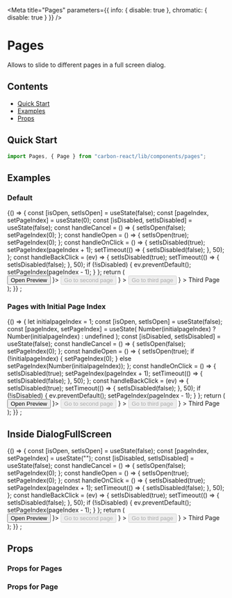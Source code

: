 
<Meta
  title="Pages"
  parameters={{ info: { disable: true }, chromatic: { disable: true } }}
/>

# Pages

Allows to slide to different pages in a full screen dialog.

## Contents

- [Quick Start](#quick-start)
- [Examples](#examples)
- [Props](#props)

## Quick Start

```javascript
import Pages, { Page } from "carbon-react/lib/components/pages";
```

## Examples

### Default

<Preview>
  <Story name="default">
    {() => {
      const [isOpen, setIsOpen] = useState(false);
      const [pageIndex, setPageIndex] = useState(0);
      const [isDisabled, setIsDisabled] = useState(false);
      const handleCancel = () => {
        setIsOpen(false);
        setPageIndex(0);
      };
      const handleOpen = () => {
        setIsOpen(true);
        setPageIndex(0);
      };
      const handleOnClick = () => {
        setIsDisabled(true);
        setPageIndex(pageIndex + 1);
        setTimeout(() => {
          setIsDisabled(false);
        }, 50);
      };
      const handleBackClick = (ev) => {
        setIsDisabled(true);
        setTimeout(() => {
          setIsDisabled(false);
        }, 50);
        if (!isDisabled) {
          ev.preventDefault();
          setPageIndex(pageIndex - 1);
        }
      };
      return (
        <div>
          <Button onClick={handleOpen}>Open Preview</Button>
          <DialogFullScreen pagesStyling open={isOpen} onCancel={handleCancel}>
            <DefaultPages pageIndex={pageIndex}>
              <Page title={<Heading title="My First Page" />}>
                <Button onClick={handleOnClick} disabled={isDisabled}>
                  Go to second page
                </Button>
              </Page>
              <Page
                title={
                  <Heading title="My Second Page" backLink={handleBackClick} />
                }
              >
                <Button onClick={handleOnClick} disabled={isDisabled}>
                  Go to third page
                </Button>
              </Page>
              <Page
                title={
                  <Heading title="My Third Page" backLink={handleBackClick} />
                }
              >
                Third Page
              </Page>
            </DefaultPages>
          </DialogFullScreen>
        </div>
      );
    }}
    ;
  </Story>
</Preview>

### Pages with Initial Page Index

<Preview>
  <Story name="with Initial Page Index">
    {() => {
      let initialpageIndex = 1;
      const [isOpen, setIsOpen] = useState(false);
      const [pageIndex, setPageIndex] = useState(
        Number(initialpageIndex) ? Number(initialpageIndex) : undefined
      );
      const [isDisabled, setIsDisabled] = useState(false);
      const handleCancel = () => {
        setIsOpen(false);
        setPageIndex(0);
      };
      const handleOpen = () => {
        setIsOpen(true);
        if (!initialpageIndex) {
          setPageIndex(0);
        } else setPageIndex(Number(initialpageIndex));
      };
      const handleOnClick = () => {
        setIsDisabled(true);
        setPageIndex(pageIndex + 1);
        setTimeout(() => {
          setIsDisabled(false);
        }, 50);
      };
      const handleBackClick = (ev) => {
        setIsDisabled(true);
        setTimeout(() => {
          setIsDisabled(false);
        }, 50);
        if (!isDisabled) {
          ev.preventDefault();
          setPageIndex(pageIndex - 1);
        }
      };
      return (
        <div>
          <Button onClick={handleOpen}>Open Preview</Button>
          <DialogFullScreen pagesStyling open={isOpen} onCancel={handleCancel}>
            <DefaultPages
              initialpageIndex={initialpageIndex}
              pageIndex={pageIndex}
            >
              <Page title={<Heading title="My First Page" />}>
                <Button onClick={handleOnClick} disabled={isDisabled}>
                  Go to second page
                </Button>
              </Page>
              <Page
                title={
                  <Heading title="My Second Page" backLink={handleBackClick} />
                }
              >
                <Button onClick={handleOnClick} disabled={isDisabled}>
                  Go to third page
                </Button>
              </Page>
              <Page
                title={
                  <Heading title="My Third Page" backLink={handleBackClick} />
                }
              >
                Third Page
              </Page>
            </DefaultPages>
          </DialogFullScreen>
        </div>
      );
    }}
    ;
  </Story>
</Preview>

## Inside DialogFullScreen

<Preview>
  <Story name="inside DialogFullScreen">
    {() => {
      const [isOpen, setIsOpen] = useState(false);
      const [pageIndex, setPageIndex] = useState("");
      const [isDisabled, setIsDisabled] = useState(false);
      const handleCancel = () => {
        setIsOpen(false);
        setPageIndex(0);
      };
      const handleOpen = () => {
        setIsOpen(true);
        setPageIndex(0);
      };
      const handleOnClick = () => {
        setIsDisabled(true);
        setPageIndex(pageIndex + 1);
        setTimeout(() => {
          setIsDisabled(false);
        }, 50);
      };
      const handleBackClick = (ev) => {
        setIsDisabled(true);
        setTimeout(() => {
          setIsDisabled(false);
        }, 50);
        if (!isDisabled) {
          ev.preventDefault();
          setPageIndex(pageIndex - 1);
        }
      };
      return (
        <div>
          <Button onClick={handleOpen}>Open Preview</Button>
          <DialogFullScreen pagesStyling open={isOpen} onCancel={handleCancel}>
            <DefaultPages pageIndex={pageIndex}>
              <Page title={<Heading title="My First Page" />}>
                <Button onClick={handleOnClick} disabled={isDisabled}>
                  Go to second page
                </Button>
              </Page>
              <Page
                title={
                  <Heading title="My Second Page" backLink={handleBackClick} />
                }
              >
                <Button onClick={handleOnClick} disabled={isDisabled}>
                  Go to third page
                </Button>
              </Page>
              <Page
                title={
                  <Heading title="My Third Page" backLink={handleBackClick} />
                }
              >
                Third Page
              </Page>
            </DefaultPages>
          </DialogFullScreen>
        </div>
      );
    }}
    ;
  </Story>
</Preview>

## Props

### Props for Pages

<Props of={DefaultPages} />

### Props for Page

<Props of={Page} />
